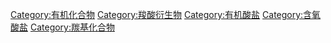 {{commons|Category:Carboxylates}}
{{commons|Category:Carboxylate salts}}<!-- 有两个分类，不是重复 -->
[[Category:有机化合物|Category:有机化合物]]
[[Category:羧酸衍生物|Category:羧酸衍生物]]
[[Category:有机酸盐|Category:有机酸盐]]
[[Category:含氧酸盐|Category:含氧酸盐]]
[[Category:羰基化合物|Category:羰基化合物]]